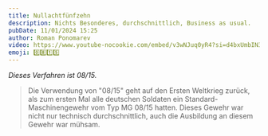 ```yaml
---
title: Nullachtfünfzehn
description: Nichts Besonderes, durchschnittlich, Business as usual.
pubDate: 11/01/2024 15:25
author: Roman Ponomarev
video: https://www.youtube-nocookie.com/embed/v3wNJuq0yR4?si=d4bxUmbIN3ejP9IN&amp;start=440
emoji: 0️⃣8️⃣1️⃣5️⃣
---
```


_Dieses Verfahren ist 08/15._

> Die Verwendung von "08/15" geht auf den Ersten Weltkrieg zurück, als zum
> ersten Mal alle deutschen Soldaten ein Standard-Maschinengewehr vom Typ MG
> 08/15 hatten. Dieses Gewehr war nicht nur technisch durchschnittlich, auch die
> Ausbildung an diesem Gewehr war mühsam.
